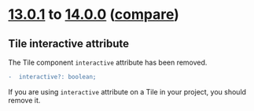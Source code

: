 
<Meta title="OVHcloud Design System/What's new?/Migration guide/13.x to 14.x" />

# [13.0.1](https://ovh.github.io/design-system/v13.0.1/?path=/story/ovhcloud-design-system-what-s-new-changelog--page) to [14.0.0](https://ovh.github.io/design-system/v14.0.0/?path=/story/ovhcloud-design-system-what-s-new-changelog--page) ([compare](https://github.com/ovh/design-system/compare/release/13.0...release/14.0))

## Tile interactive attribute

The Tile component `interactive` attribute has been removed.

```diff
-  interactive?: boolean;
```
If you are using `interactive` attribute on a Tile in your project, you should remove it.
